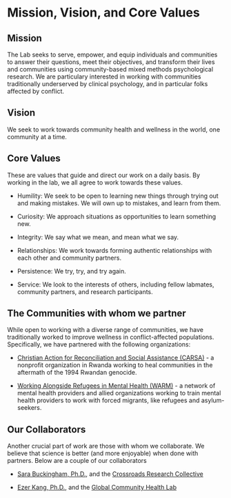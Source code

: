 # Mission, Vision, and Core Values

## Mission

The Lab seeks to serve, empower, and equip individuals and communities to answer their questions, meet their objectives, and transform their lives and communities using community-based mixed methods psychological research. We are particulary interested in working with communities traditionally underserved by clinical psychology, and in particular folks affected by conflict.

## Vision

We seek to work towards community health and wellness in the world, one community at a time.

## Core Values

These are values that guide and direct our work on a daily basis. By working in the lab, we all agree to work towards these values.

- Humility: We seek to be open to learning new things through trying out and making mistakes. We will own up to mistakes, and learn from them.

- Curiosity: We approach situations as opportunities to learn something new.

- Integrity: We say what we mean, and mean what we say.

- Relationships: We work towards forming authentic relationships with each other and community partners.

- Persistence: We try, try, and try again.

- Service: We look to the interests of others, including fellow labmates, community partners, and research participants.


## The Communities with whom we partner

While open to working with a diverse range of communities, we have traditionally worked to improve wellness in conflict-affected populations. Specifically, we have partnered with the following organizations:

- [Christian Action for Reconciliation and Social Assistance (CARSA)](https://www.carsaministry.org/) - a nonprofit organization in Rwanda working to heal communities in the aftermath of the 1994 Rwandan genocide.

- [Working Alongside Refugees in Mental Health (WARM)](warmalska.org) - a network of mental health providers and allied organizations working to train mental health providers to work with forced migrants, like refugees and asylum-seekers.

## Our Collaborators

Another crucial part of work are those with whom we collaborate. We believe that science is better (and more enjoyable) when done with partners. Below are a couple of our collaborators

- [Sara Buckingham, Ph.D.](https://www.uaa.alaska.edu/academics/college-of-arts-and-sciences/departments/psychology/faculty/buckingham.cshtml), and the [Crossroads Research Collective](https://crossroadsresearch.wixsite.com/collective)

- [Ezer Kang, Ph.D.](https://profiles.howard.edu/profile/466/ezer-kang), and the [Global Community Health Lab](https://ezerkang-howard-faculty.com/)

